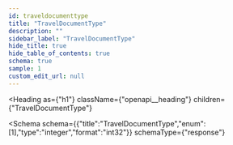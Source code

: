 ```yaml
---
id: traveldocumenttype
title: "TravelDocumentType"
description: ""
sidebar_label: "TravelDocumentType"
hide_title: true
hide_table_of_contents: true
schema: true
sample: 1
custom_edit_url: null
---
```



<Heading
  as={"h1"}
  className={"openapi__heading"}
  children={"TravelDocumentType"}
>
</Heading>





<Schema
  schema={{"title":"TravelDocumentType","enum":[1],"type":"integer","format":"int32"}}
  schemaType={"response"}
>
  
</Schema>
            